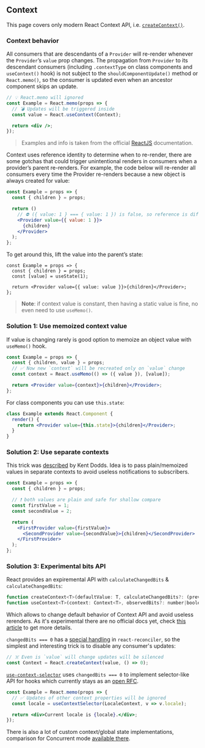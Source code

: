 
## Context

This page covers only modern React Context API, i.e. [`createContext()`](https://reactjs.org/docs/context.html).

### Context behavior

All consumers that are descendants of a `Provider` will re-render whenever the `Provider`’s `value` prop changes. The propagation from `Provider` to its descendant consumers (including `.contextType` on class components and `useContext()` hook) is not subject to the `shouldComponentUpdate()` method or `React.memo()`, so the consumer is updated even when an ancestor component skips an update.

```jsx
// 💡 React.memo will ignored
const Example = React.memo(props => {
  // 💣 Updates will be triggered inside
  const value = React.useContext(Context);

  return <div />;
});
```

> Examples and info is taken from the official [ReactJS](https://reactjs.org/docs/context.html#caveats) documentation.

Context uses reference identity to determine when to re-render, there are some gotchas that could trigger
unintentional renders in consumers when a provider’s parent re-renders.
For example, the code below will re-render all consumers every time the Provider re-renders
because a new object is always created for value:

```jsx
const Example = props => {
  const { children } = props;

  return ()
    // ⛔ ({ value: 1 } === { value: 1 }) is false, so reference is different
    <Provider value={{ value: 1 }}>
      {children}
    </Provider>
  );
};
```

To get around this, lift the value into the parent’s state:

```tsx
const Example = props => {
  const { children } = props;
  const [value] = useState(1);

  return <Provider value={{ value: value }}>{children}</Provider>;
};
```

<ContextUnmemoizedExample />

> **Note**: if context value is constant, then having a static value is fine, no even need to use `useMemo()`.

### Solution 1: Use memoized context value

If value is changing rarely is good option to memoize an object value with `useMemo()` hook.

```jsx
const Example = props => {
  const { children, value } = props;
  // ✅ Now new `context` will be recreated only on `value` change
  const context = React.useMemo(() => ({ value }), [value]);

  return <Provider value={context}>{children}</Provider>;
};
```

<ContextMemoized />

For class components you can use `this.state`:

```jsx
class Example extends React.Component {
  render() {
    return <Provider value={this.state}>{children}</Provider>;
  }
}
```

### Solution 2: Use separate contexts

This trick was [described](https://kentcdodds.com/blog/how-to-use-react-context-effectively) by Kent Dodds. Idea is to pass plain/memoized
values in separate contexts to avoid useless notifications to subscribers.

```jsx
const Example = props => {
  const { children } = props;

  // ❗ both values are plain and safe for shallow compare
  const firstValue = 1;
  const secondValue = 2;

  return (
    <FirstProvider value={firstValue}>
      <SecondProvider value={secondValue}>{children}</SecondProvider>
    </FirstProvider>
  );
};
```

<ContextSeparate />

### Solution 3: Experimental bits API

React provides an expiremental API with `calculateChangedBits` & `calculateChangedBits`:

```jsx
function createContext<T>(defaultValue: T, calculateChangedBits?: (prev: T, next: T) => number): Context<T>;
function useContext<T>(context: Context<T>, observedBits?: number|boolean): T;
```

Which allows to change default behavior of Context API and avoid useless rerenders. As it's experimental there are no official docs yet, check [this article](https://medium.com/@leonardobrunolima/react-tips-context-api-performance-considerations-d964f3ad3087) to get more details.

`changedBits === 0` has a [special handling](https://github.com/facebook/react/blob/9b0bd43550206e04bfe9ca695e5981eff0e2d03f/packages/react-reconciler/src/ReactFiberBeginWork.js#L2304) in `react-reconciler`, so the simplest and interesting trick is to disable any consumer's updates:

```jsx
// ☠️ Even is `value` will change updates will be silenced
const Context = React.createContext(value, () => 0);
```

[`use-context-selector`](https://www.npmjs.com/package/use-context-selector) uses `changedBits === 0` to implement selector-like API for hooks which currently stays as an [open RFC](https://github.com/reactjs/rfcs/pull/119).

```jsx
const Example = React.memo(props => {
  // ✅ Updates of other context properties will be ignored
  const locale = useContextSelector(LocaleContext, v => v.locale);

  return <div>Current locale is {locale}.</div>;
});
```

<ContextSelectorExample />

There is also a lot of custom context/global state implementations, comparison
for Concurrent mode [available there](https://github.com/dai-shi/will-this-react-global-state-work-in-concurrent-mode).
